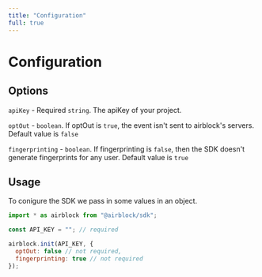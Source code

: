 ```yaml
---
title: "Configuration"
full: true
---
```


# Configuration

## Options

`apiKey` - Required `string`. The apiKey of your project.

`optOut` - `boolean`. If optOut is `true`, the event isn't sent to airblock's servers. Default value is `false`

`fingerprinting` - `boolean`. If fingerprinting is `false`, then the SDK doesn't generate fingerprints for any user. Default value is `true`

## Usage

To conigure the SDK we pass in some values in an object.

```js
import * as airblock from "@airblock/sdk";

const API_KEY = ""; // required

airblock.init(API_KEY, {
  optOut: false // not required,
  fingerprinting: true // not required
});
```
